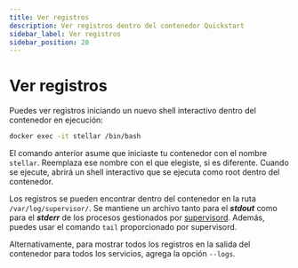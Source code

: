 ```yaml
---
title: Ver registros
description: Ver registros dentro del contenedor Quickstart
sidebar_label: Ver registros
sidebar_position: 20
---
```


# Ver registros

Puedes ver registros iniciando un nuevo shell interactivo dentro del contenedor en ejecución:

```sh
docker exec -it stellar /bin/bash
```

El comando anterior asume que iniciaste tu contenedor con el nombre `stellar`. Reemplaza ese nombre con el que elegiste, si es diferente. Cuando se ejecute, abrirá un shell interactivo que se ejecuta como root dentro del contenedor.

Los registros se pueden encontrar dentro del contenedor en la ruta `/var/log/supervisor/`. Se mantiene un archivo tanto para el **_stdout_** como para el **_stderr_** de los procesos gestionados por [supervisord](https://supervisord.org/index.html). Además, puedes usar el comando `tail` proporcionado por supervisord.

Alternativamente, para mostrar todos los registros en la salida del contenedor para todos los servicios, agrega la opción `--logs`.
